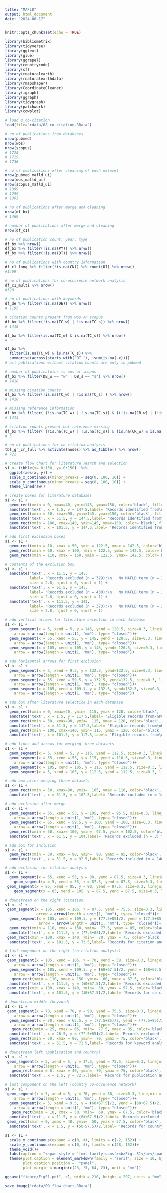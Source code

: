 ---
title: "MAFLD"
output: html_document
date: "2024-06-17"
---

```{r setup, include=FALSE}
knitr::opts_chunk$set(echo = TRUE)
```

```{r}
library(bibliometrix)
library(tidyverse)
library(ggtext)
library(glue)
library(ggrepel)
library(countrycode)
library(sf)
library(rnaturalearth)
library(rnaturalearthdata)
library(rmapshaper)
library(CoordinateCleaner)
library(igraph)
library(ggraph)
library(tidygraph)
library(patchwork)
library(cowplot)
```

```{r}
# load 8_co-citation
load(file="rdata/08_co-citation.RData")
```

```{r}
# no of publications from databases
nrow(pubmed)
nrow(wos)
nrow(scopus)
# 1728
# 1729
# 1736
```

```{r}
# no of publications after cleaning of each dataset
nrow(pubmed_mafld_ui)
nrow(wos_mafld_ui)
nrow(scopus_mafld_ui)
# 1399
# 1299
# 1363
```

```{r}
# no of publications after merge and cleaning
nrow(df_bx)
# 1469
```

```{r}
# number of publications after merge and cleaning
nrow(df_c1)
```

```{r}
# no of publication count, year, type
df_bx %>% nrow()
df_bx %>% filter(!is.na(PY)) %>% nrow()
df_bx %>% filter(!is.na(DT)) %>% nrow()
```

```{r}
# no of publications with country information
df_c1_long %>% filter(!is.na(CN)) %>% count(UI) %>% nrow()
#1469
```

```{r}
# no of publications for co-occurence network analysis
df_c1_multi %>% nrow()
#328
```

```{r}
# no of publications with keywords
df_de %>% filter(!is.na(DE)) %>% nrow()
# 1195
```

```{r}
# citation counts present from wos or scopus
df_bx %>% filter(!is.na(TC_w) | !is.na(TC_s)) %>% nrow()
# 1418
```

```{r}
df_bx %>% filter(is.na(TC_w) & is.na(TC_s)) %>% nrow()
# 51

df_bx %>% 
  filter(is.na(TC_w) & is.na(TC_s)) %>% 
  summarise(across(starts_with("DT_"), ~sum(is.na(.x))))
# all publications without citation counts are only in pubmed
```


```{r}
# number of publicatoins is wos or scopus
df_bx %>% filter(DB_w == "w" | DB_s == "s") %>% nrow()
# 1418

# missing citation counts
df_bx %>% filter(!is.na(TC_w) | !is.na(TC_s) ) %>% nrow()
# 1418

# missing reference information
df_bx %>% filter( (!is.na(TC_w) | !is.na(TC_s)) & ((!is.na(CR_w) | (!is.na(CR_s))))) %>% nrow()
# 1413

# citation counts present but reference missing
df_bx %>% filter( (!is.na(TC_w) | !is.na(TC_s)) & (is.na(CR_w) & is.na(CR_s))) %>% nrow()
# 5
```

```{r}
# no of publications for co-citation analysis
tbl_gr_cr_full %>% activate(nodes) %>% as_tibble() %>% nrow()
# 722
```

```{r}
# create flow chart for literature search and selection
s1 <- tibble(x= 0:150, y= 0:150)  %>% 
  ggplot(aes(x, y)) +
  scale_x_continuous(minor_breaks = seq(0, 100, 10)) +
  scale_y_continuous(minor_breaks = seq(0, 100, 10)) +
  theme_linedraw()
```

```{r}
# create boxes for literature databases
s1 <- s1 +
  geom_rect(xmin = 0, xmax=40, ymin=145, ymax=150, color='black', fill="#fddaec", size=0.3) +
  annotate('text', x = 1.5, y = 147.5,label= 'Records identified from\nPubMed (n = 1728)', size=2.8, hjust = 0) +
  geom_rect(xmin = 50, xmax=90, ymin=145, ymax=150, color='black', fill='#ccebc5', size=0.3) +
  annotate('text', x = 51.5, y = 147.5,label= 'Records identified from\nWeb of Science (n = 1729)',size=2.8, hjust = 0)+
  geom_rect(xmin = 100, xmax=140, ymin=145, ymax=150, color='black', fill='#fed9a6', size=0.3) +
  annotate('text', x = 101.5, y = 147.5,label= 'Records identified from\nScopus (n = 1736)', size = 2.8, hjust = 0)
```

```{r}
# add first exclusion boxes
s1 <- s1 +
  geom_rect(xmin = 10, xmax = 50, ymin = 122.5, ymax = 142.5, color='black', fill="white", size=0.3) +
  geom_rect(xmin = 60, xmax = 100, ymin = 122.5, ymax = 142.5, color='black', fill='white', size=0.3) +
  geom_rect(xmin = 110, xmax = 150, ymin = 122.5, ymax= 142.5, color='black', fill='white', size=0.3)
```

```{r}
# contents of the exclusion box
s1 <- s1 +
  annotate('text', x = 11.5, y = 141,
           label= "Records excluded (n = 329):\n   No MAFLD term (n = 282)\n   Before 2020 (n = 2)\n   Not English (n = 39)\n   Ineligible publication type\n   (n = 6)",
           size = 2.8, hjust = 0, vjust = 1) +
  annotate('text', x = 61.5, y = 141,
           label= "Records excluded (n = 430):\n   No MAFLD term (n = 229)\n   Not English (n = 8)\n   Ineligible publication type\n   (n = 184)\n   Incorrect indexing (n = 3)\n   Duplicates (n = 6)",
           size = 2.8, hjust = 0, vjust = 1) +
  annotate('text', x = 111.5, y = 141,
           label= "Records excluded (n = 373):\n   No MAFLD term (n = 221)\n   Before 2020 (n = 1)\n   Not English (n = 130)\n   Ineligible publication type\n   (n = 21)",
           size = 2.8, hjust = 0, vjust = 1)
```

```{r}
# add vertical arrows for literature selection in each database
s1 <- s1 +
  geom_segment(x = 5, xend = 5, y = 145, yend = 120.5, size=0.3, linejoin = "mitre", lineend = "butt",
    arrow = arrow(length = unit(1, "mm"), type= "closed"))+
  geom_segment(x = 55, xend = 55, y = 145, yend = 120.5, size=0.3, linejoin = "mitre", lineend = "butt",
    arrow = arrow(length = unit(1, "mm"), type= "closed"))+
  geom_segment(x = 105, xend = 105, y = 145, yend= 120.5, size=0.3, linejoin = "mitre", lineend = "butt",
    arrow = arrow(length = unit(1, "mm"), type= "closed"))
```

```{r}
# add horizontal arrows for first exclusion
s1 <- s1 +
  geom_segment(x = 5, xend = 9.5, y = 132.5, yend=132.5, size=0.3, linejoin = "mitre", lineend = "butt",
    arrow = arrow(length = unit(1, "mm"), type= "closed"))+
  geom_segment(x = 55, xend = 59.5, y = 132.5, yend=132.5, size=0.3, linejoin = "mitre", lineend = "butt",
    arrow = arrow(length = unit(1, "mm"), type= "closed"))+
  geom_segment(x = 105, xend = 109.5, y = 132.5, yend=132.5, size=0.3, linejoin = "mitre", lineend = "butt",
    arrow = arrow(length = unit(1, "mm"), type= "closed"))
```

```{r}
# add box after literature selection in each database
s1 <- s1 +
  geom_rect(xmin = 0, xmax=40, ymin=  115, ymax = 120, color='black', fill="#fddaec", size=0.3) +
  annotate('text', x = 1.5, y = 117.5,label= 'Eligible records from\nPubMed (n = 1399)', size= 2.8, hjust = 0) +
  geom_rect(xmin = 50, xmax=90, ymin=  115, ymax = 120, color='black', fill='#ccebc5', size=0.3) +
  annotate('text', x = 51.5, y = 117.5,label= 'Eligible records from\nWeb of Science (n = 1299)', size=2.8, hjust  = 0)+
  geom_rect(xmin = 100, xmax=140, ymin= 115, ymax = 120, color='black', fill='#fed9a6', size=0.3) +
  annotate('text', x = 101.5, y = 117.5,label= 'Eligible records from\nScopus (n = 1363)', size=2.8, hjust = 0)
```

```{r}
# add lines and arrows for merging three datasets
s1 <- s1 +
  geom_segment(x = 5, xend = 5, y = 115, yend = 112.5, size=0.3, linejoin = "mitre", lineend = "butt")+
  geom_segment(x = 55, xend = 55, y = 115, yend = 110.5, size=0.3, linejoin = "mitre", lineend = "butt",
    arrow = arrow(length = unit(1, "mm"), type= "closed"))+
  geom_segment(x = 105, xend = 105, y = 115, yend = 112.5, size=0.3, linejoin = "mitre", lineend = "butt")+
  geom_segment(x = 5, xend = 105, y = 112.5, yend = 112.5, size=0.3, linejoin = "mitre", lineend = "butt")
```

```{r}
# add box after merging three datasets
s1 <- s1 +
  geom_rect(xmin = 50, xmax=90, ymin=  105, ymax = 110, color='black', fill = "white", size=0.3) +
  annotate('text', x = 51.5, y = 107.5,label= 'Records included (n = 1472)', size=2.8, hjust  = 0)
```

```{r}
# add exclusion after merge
s1 <- s1 +
  geom_segment(x = 55, xend = 55, y = 105, yend = 95.5, size=0.3, linejoin = "mitre", lineend = "butt",
    arrow = arrow(length = unit(1, "mm"), type= "closed"))+
  geom_segment(x = 55, xend = 59.5, y = 100, yend = 100, size=0.3, linejoin = "mitre", lineend = "butt",
    arrow = arrow(length = unit(1, "mm"), type= "closed"))+
  geom_rect(xmin = 60, xmax= 100, ymin=  97.5, ymax = 102.5, color='black',fill = "white", size=0.3) +
  annotate('text', x = 61.5, y = 100,label= 'Records excluded (n = 3):\n   Duplicates (n = 3)', size=2.8, hjust  = 0)
```

```{r}
# add box for inclusion
s1 <- s1 +
  geom_rect(xmin = 50, xmax = 90, ymin=  90, ymax = 95, color='black', fill = "white", size=0.3) +
  annotate('text', x = 51.5, y = 92.5,label= 'Records included (n = 1469)', size=2.8, hjust  = 0)
```

```{r}
# add exclusion for citation analysis
s1 <- s1 +
  geom_segment(x = 55, xend = 55, y = 90, yend = 87.5, size=0.3, linejoin = "mitre", lineend = "butt")+
    geom_segment(x = 5, xend = 55, y = 87.5, yend = 87.5, size=0.3, linejoin = "mitre", lineend = "butt")+
 geom_segment(x = 85, xend = 85, y = 90, yend = 87.5, size=0.3, linejoin = "mitre", lineend = "butt")+
    geom_segment(x = 85, xend = 105, y = 87.5, yend = 87.5, size=0.3, linejoin = "mitre", lineend = "butt")
```

```{r}
# downstream on the right (citation)
s1 <- s1 +
 geom_segment(x = 105, xend = 105, y = 87.5, yend = 75.5, size=0.3, linejoin = "mitre", lineend = "butt", 
              arrow = arrow(length = unit(1, "mm"), type= "closed"))+
  geom_segment(x = 105, xend = 109.5, y = (77.5+85)/2, yend = (77.5+85)/2, size=0.3, linejoin = "mitre", lineend = "butt",
               arrow = arrow(length = unit(1, "mm"), type= "closed"))+
  geom_rect(xmin = 110, xmax = 150, ymin=  77.5, ymax = 85, color='black', fill = "white", size=0.3) +
  annotate('text', x = 111.5, y = (77.5+85)/2,label= 'Records excluded (n = 51):\n   Not in Web of Science or\n   Scopus (n = 51)', size=2.8, hjust  = 0, vjust = 0.5)+
 geom_rect(xmin = 100, xmax = 140, ymin=  70, ymax = 75, color='black', fill = "white", size=0.3) +
  annotate('text', x = 101.5, y = 72.5,label= 'Records for citation analysis\n(n = 1418)', size=2.8, hjust  = 0)
```

```{r}
# last component on the right (co-citation analysis)
s1 <- s1 +
 geom_segment(x = 105, xend = 105, y = 70, yend = 58, size=0.3, linejoin = "mitre", lineend = "butt",
    arrow = arrow(length = unit(1, "mm"), type= "closed"))+
  geom_segment(x = 105, xend = 109.5, y = (60+67.5)/2, yend = (60+67.5)/2, size=0.3, linejoin = "mitre", lineend = "butt",
    arrow = arrow(length = unit(1, "mm"), type= "closed"))+
   geom_rect(xmin = 110, xmax = 150, ymin=  60, ymax = 67.5, color='black', fill = "white", size=0.3) +
  annotate('text', x = 111.5, y = (60+67.5)/2,label= 'Records excluded (n = 696):\n   Did not meet conditions\n   for co-citation (n = 696)', size=2.8, hjust  = 0, vjust = 0.5)+
 geom_rect(xmin = 100, xmax = 140, ymin=  50, ymax = 57.5, color='black', fill = "white", size=0.3) +
  annotate('text', x = 101.5, y = (50+57.5)/2,label= 'Records for co-citation network\nanalysis (n = 722)', size=2.8, hjust  = 0)
```

```{r}
# downstream middle (keyword)
s1 <- s1 +
 geom_segment(x = 70, xend = 70, y = 90, yend = 75.5, size=0.3, linejoin = "mitre", lineend = "butt",
    arrow = arrow(length = unit(1, "mm"), type= "closed"))+
  geom_segment(x = 70, xend = 65.5, y = (77.5+85)/2, yend = (77.5+85)/2, size=0.3, linejoin = "mitre", lineend = "butt",
    arrow = arrow(length = unit(1, "mm"), type= "closed"))+
   geom_rect(xmin = 25, xmax = 65, ymin=  77.5, ymax = 85, color='black', fill = "white", size=0.3) +
  annotate('text', x = 26.5, y = (77.5+85)/2,label= 'Records excluded (n = 274):\n   Missing keywords (n = 274)', size=2.8, hjust  = 0)+
  geom_rect(xmin = 50, xmax = 90, ymin=  70, ymax = 75, color='black', fill = "white", size=0.3) +
  annotate('text', x = 51.5, y = 72.5,label= 'Records for keyword analysis\n(n = 1195)', size=2.8, hjust  = 0)
```

```{r}
# downstream left (publication and country)
s1 <- s1 +
 geom_segment(x = 5, xend = 5, y = 87.5, yend = 75.5, size=0.3, linejoin = "mitre", lineend = "butt",
    arrow = arrow(length = unit(1, "mm"), type= "closed"))+
   geom_rect(xmin = 0, xmax = 40, ymin=  70, ymax = 75, color='black', fill = "white", size=0.3) +
  annotate('text', x = 1.5, y = 72.5,label= 'Records for publication and\ncountry analysis (n = 1469)', size=2.8, hjust  = 0, vjust = 0.5)
```

```{r}
# last component on the left (country co-occurence network)
s1 <- s1 +
 geom_segment(x = 5, xend = 5, y = 70, yend = 58, size=0.3, linejoin = "mitre", lineend = "butt",
    arrow = arrow(length = unit(1, "mm"), type= "closed"))+
  geom_segment(x = 5, xend = 9.5, y = (60+67.5)/2, yend = (60+67.5)/2, size=0.3, linejoin = "mitre", lineend = "butt",
    arrow = arrow(length = unit(1, "mm"), type= "closed"))+
   geom_rect(xmin = 10, xmax = 50, ymin=  60, ymax = 67.5, color='black', fill = "white", size=0.3) +
  annotate('text', x = 11.5, y = (60+67.5)/2,label= 'Records excluded (n = 1149):\n   Produced by a single country\n   (n = 1149)', size=2.8, hjust  = 0, vjust = 0.5)+
 geom_rect(xmin = 0, xmax = 40, ymin=  50, ymax = 57.5, color='black', fill = "white", size=0.3) +
  annotate('text', x = 1.5, y = (50+57.5)/2,label= 'Records for country\nco-occurrence network analysis\n(n = 328)', size=2.8, hjust  = 0)
```

```{r}
s1 <- s1 +
  scale_x_continuous(expand = c(0, 0), limits = c(-2, 152)) + 
  scale_y_continuous(expand = c(0, 0), limits = c(48, 152))+
  theme_void()+
  labs(caption = "<span style = 'font-family:sans'><b>Fig. S1</b></span> Flow chart for literature selection.")+
  theme(plot.caption = element_markdown(family = "serif", size = 10, hjust = 0),
        plot.caption.position =  "panel",
        plot.margin = margin(c(23, 23, 64, 23), unit = "mm"))
```

```{r}
ggsave("figure/FigS1.pdf", s1, width = 210, height = 297, units = "mm")
```

```{r}
save.image("rdata/09_flow_chart.RData")
```
